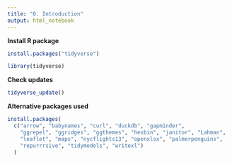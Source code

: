 ```yaml
---
title: "0. Introduction"
output: html_notebook
---
```



<!-- 1. Import yout data stored in a file, database or web -->

<!-- 2. Tidy it: each column is a variable and each row is an observation -->

<!-- 3. Transform it: narrowing it down, new variables and calulating summary statistics -->

<!-- 4. Visualization -->

<!-- 5. Models: complementary to visualization -->

<!-- 6. Communication -->

**Install R package**

```r
install.packages("tidyverse")
```

```r
library(tidyverse)
```
**Check updates**

```r
tidyverse_update()
```

**Alternative packages used**
```r
install.packages(
  c("arrow", "babynames", "curl", "duckdb", "gapminder", 
    "ggrepel", "ggridges", "ggthemes", "hexbin", "janitor", "Lahman", 
    "leaflet", "maps", "nycflights13", "openxlsx", "palmerpenguins", 
    "repurrrsive", "tidymodels", "writexl")
  )
```


